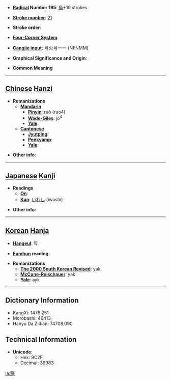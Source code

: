 * '''[[Wiktionary:Chinese radical index| Radical]] Number 195''': [[Wiktionary:Chinese radical index 魚|魚]]+10 strokes

* '''[[Wiktionary:Chinese total strokes index|Stroke number]]''': [[Wiktionary:Chinese total strokes index 21|21]]

* '''Stroke order''': 

* '''[[Wiktionary:Chinese four corner index|Four-Corner System]]''': 

* '''[[Wiktionary:Chinese Cangjie index|Cangjie input]]''': 弓火弓一一 (NFNMM)

* '''Graphical Significance and Origin''': 

* '''Common Meaning'''

----

== [[Chinese]] [[Hanzi]] ==

* '''Romanizations'''
** '''[[Mandarin]]'''
*** '''[[Pinyin]]''': ruò (ruo4)
*** '''[[Wade-Giles]]''': jo<sup>4</sup>
*** '''[[Yale]]''': 
** '''[[Cantonese]]'''
*** '''[[Jyutping]]''':
*** '''[[Penkyamp]]''': 
*** '''[[Yale]]''': 

* '''Other info''': 

----

== [[Japanese]] [[Kanji]] ==

* '''Readings'''
** '''[[On]]''': 
** '''[[Kun]]''': [[いわし]] (iwashi)

* '''Other info''':  

----

== [[Korean]] [[Hanja]] ==

* '''[[Hangeul]]''': 약

* '''[[Eumhun]] reading''': 

* '''Romanizations'''
** '''[[The 2000 South Korean Revised Romanization|The 2000 South Korean Revised]]''': yak
** '''[[McCune-Reischauer]]''': yak
** '''[[Yale]]''': ayk

----

== Dictionary Information ==

* KangXi: 1476.251
* Morobashi: 46413
* Hanyu Da Zidian: 74708.090

== Technical Information ==

* '''Unicode''':
** Hex: 9C2F
** Decimal: 39983

[[la:鰯]]